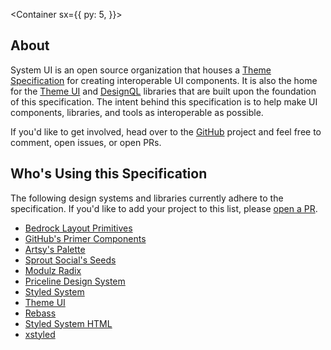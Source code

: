 

<Banner />

<Container
  sx={{
    py: 5,
  }}>

## About

System UI is an open source organization that houses a [Theme Specification](/theme) for creating interoperable UI components.
It is also the home for the [Theme UI][] and [DesignQL][] libraries that are built upon the foundation of this specification.
The intent behind this specification is to help make UI components, libraries, and tools as interoperable as possible.

If you'd like to get involved, head over to the [GitHub][] project and feel free to comment, open issues, or open PRs.

## Who's Using this Specification

The following design systems and libraries currently adhere to the specification. If you'd like to add your project to this list, please [open a PR](https://github.com/system-ui/system-ui.com).

- [Bedrock Layout Primitives](http://bedrock-layout.dev/)
- [GitHub's Primer Components](https://primer.style/components)
- [Artsy's Palette](https://palette.artsy.net/)
- [Sprout Social's Seeds](https://sproutsocial.com/seeds/)
- [Modulz Radix](https://radix.modulz.app/docs/getting-started/)
- [Priceline Design System](https://pricelinelabs.github.io/design-system/)
- [Styled System](https://styled-system.com)
- [Theme UI](https://theme-ui.com)
- [Rebass](https://rebassjs.org)
- [Styled System HTML](https://johnpolacek.github.io/styled-system-html/)
- [xstyled](https://github.com/smooth-code/xstyled)

</Container>

[theme ui]: https://theme-ui.com
[designql]: https://github.com/system-ui/designql
[github]: https://github.com/system-ui
